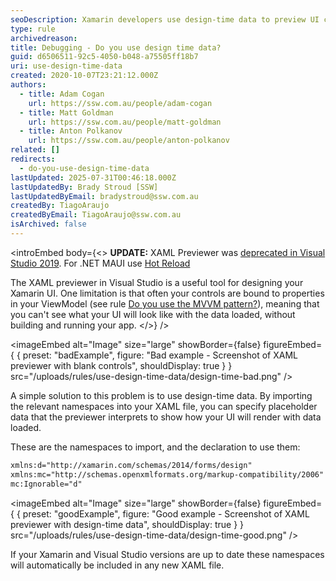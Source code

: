 ```yaml
---
seoDescription: Xamarin developers use design-time data to preview UI controls bound to ViewModels, ensuring a more accurate design experience.
type: rule
archivedreason:
title: Debugging - Do you use design time data?
guid: d6506511-92c5-4050-b048-a75505ff18b7
uri: use-design-time-data
created: 2020-10-07T23:21:12.000Z
authors:
  - title: Adam Cogan
    url: https://ssw.com.au/people/adam-cogan
  - title: Matt Goldman
    url: https://ssw.com.au/people/matt-goldman
  - title: Anton Polkanov
    url: https://ssw.com.au/people/anton-polkanov
related: []
redirects:
  - do-you-use-design-time-data
lastUpdated: 2025-07-31T00:46:18.000Z
lastUpdatedBy: Brady Stroud [SSW]
lastUpdatedByEmail: bradystroud@ssw.com.au
createdBy: TiagoAraujo
createdByEmail: TiagoAraujo@ssw.com.au
isArchived: false
---
```


<introEmbed
  body={<>
**UPDATE:** XAML Previewer was [deprecated in Visual Studio 2019](https://learn.microsoft.com/en-us/xamarin/xamarin-forms/xaml/xaml-previewer/?pivots=windows&WT.mc_id=DT-MVP-33518). For .NET MAUI use [Hot Reload](/use-hot-reload)

The XAML previewer in Visual Studio is a useful tool for designing your Xamarin UI. One limitation is that often your controls are bound to properties in your ViewModel (see rule [Do you use the MVVM pattern?](/use-mvvm-pattern)), meaning that you can't see what your UI will look like with the data loaded, without building and running your app.
  </>}
/>

<imageEmbed
  alt="Image"
  size="large"
  showBorder={false}
  figureEmbed={ {
    preset: "badExample",
    figure: "Bad example - Screenshot of XAML previewer with blank controls",
    shouldDisplay: true
  } }
  src="/uploads/rules/use-design-time-data/design-time-bad.png"
/>


A simple solution to this problem is to use design-time data. By importing the relevant namespaces into your XAML file, you can specify placeholder data that the previewer interprets to show how your UI will render with data loaded.

These are the namespaces to import, and the declaration to use them:

```xml
xmlns:d="http://xamarin.com/schemas/2014/forms/design"
xmlns:mc="http://schemas.openxmlformats.org/markup-compatibility/2006"
mc:Ignorable="d"
```

<imageEmbed
  alt="Image"
  size="large"
  showBorder={false}
  figureEmbed={ {
    preset: "goodExample",
    figure: "Good example - Screenshot of XAML previewer with design-time data",
    shouldDisplay: true
  } }
  src="/uploads/rules/use-design-time-data/design-time-good.png"
/>


If your Xamarin and Visual Studio versions are up to date these namespaces will automatically be included in any new XAML file.
